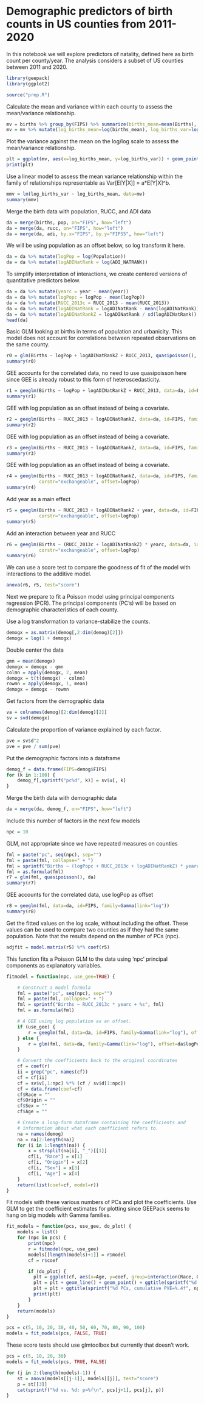 # Demographic predictors of birth counts in US counties from 2011-2020

In this notebook we will explore predictors of natality, defined here as birth count per county/year.  The analysis considers a subset of US counties between 2011 and 2020.

```r
library(geepack)
library(ggplot2)
```

```r
source("prep.R")
```

Calculate the mean and variance within each county to assess the mean/variance relationship.

```r
mv = births %>% group_by(FIPS) %>% summarize(births_mean=mean(Births), births_var=var(Births))
mv = mv %>% mutate(log_births_mean=log(births_mean), log_births_var=log(births_var))
```

Plot the variance against the mean on the log/log scale to assess the mean/variance relationship.

```r
plt = ggplot(mv, aes(x=log_births_mean, y=log_births_var)) + geom_point()
print(plt)
```

Use a linear model to assess the mean variance relationship within the family of relationships representable as Var[E[Y|X]] = a*E[Y|X]^b.

```r
mmv = lm(log_births_var ~ log_births_mean, data=mv)
summary(mmv)
```

Merge the birth data with population, RUCC, and ADI data

```r
da = merge(births, pop, on="FIPS", how="left")
da = merge(da, rucc, on="FIPS", how="left")
da = merge(da, adi, by.x="FIPS", by.y="FIPS5", how="left")
```

We will be using population as an offset below, so log transform it here.

```r
da = da %>% mutate(logPop = log(Population))
da = da %>% mutate(logADINatRank = log(ADI_NATRANK))
```

To simplify interpretation of interactions, we create centered versions of quantitative predictors below.

```r
da = da %>% mutate(yearc = year - mean(year))
da = da %>% mutate(logPopc = logPop - mean(logPop))
da = da %>% mutate(RUCC_2013c = RUCC_2013 - mean(RUCC_2013))
da = da %>% mutate(logADINatRank = logADINatRank - mean(logADINatRank))
da = da %>% mutate(logADINatRankZ = logADINatRank / sd(logADINatRank))
head(da)
```

Basic GLM looking at births in terms of population and urbanicity. This model does not account for correlations between repeated observations on the same county.

```r
r0 = glm(Births ~ logPop + logADINatRankZ + RUCC_2013, quasipoisson(), da)
summary(r0)
```

GEE accounts for the correlated data, no need to use quasipoisson here since GEE is already robust to this form of heteroscedasticity.

```r
r1 = geeglm(Births ~ logPop + logADINatRankZ + RUCC_2013, data=da, id=FIPS, family=poisson())
summary(r1)
```

GEE with log population as an offset instead of being a covariate.

```r
r2 = geeglm(Births ~ RUCC_2013 + logADINatRankZ, data=da, id=FIPS, family=poisson(), offset=logPop)
summary(r2)
```

GEE with log population as an offset instead of being a covariate.

```r
r3 = geeglm(Births ~ RUCC_2013 + logADINatRankZ, data=da, id=FIPS, family=Gamma(link="log"), offset=logPop)
summary(r3)
```

GEE with log population as an offset instead of being a covariate.

```r
r4 = geeglm(Births ~ RUCC_2013 + logADINatRankZ, data=da, id=FIPS, family=Gamma(link="log"),
            corstr="exchangeable", offset=logPop)
summary(r4)
```

Add year as a main effect

```r
r5 = geeglm(Births ~ RUCC_2013 + logADINatRankZ + year, data=da, id=FIPS, family=Gamma(link="log"),
            corstr="exchangeable", offset=logPop)
summary(r5)
```

Add an interaction between year and RUCC

```r
r6 = geeglm(Births ~ (RUCC_2013c + logADINatRankZ) * yearc, data=da, id=FIPS, family=Gamma(link="log"),
            corstr="exchangeable", offset=logPop)
summary(r6)
```

We can use a score test to compare the goodness of fit of the model with interactions to the additive model.

```r
anova(r6, r5, test="score")
```

Next we prepare to fit a Poisson model using principal components regression (PCR). The principal components (PC's) will be based on demographic characteristics of each county.

Use a log transformation to variance-stabilize the counts.

```r
demogx = as.matrix(demog[,2:dim(demog)[2]])
demogx = log(1 + demogx)
```

Double center the data

```r
gmn = mean(demogx)
demogx = demogx - gmn
colmn = apply(demogx, 2, mean)
demogx = t(t(demogx) - colmn)
rowmn = apply(demogx, 1, mean)
demogx = demogx - rowmn
```

Get factors from the demographic data

```r
va = colnames(demog)[2:dim(demog)[2]]
sv = svd(demogx)
```

Calculate the proportion of variance explained by each factor.

```r
pve = sv$d^2
pve = pve / sum(pve)
```

Put the demographic factors into a dataframe

```r
demog_f = data.frame(FIPS=demog$FIPS)
for (k in 1:100) {
    demog_f[,sprintf("pc%d", k)] = sv$u[, k]
}
```

Merge the birth data with demographic data

```r
da = merge(da, demog_f, on="FIPS", how="left")
```

Include this number of factors in the next few models

```r
npc = 10
```

GLM, not appropriate since we have repeated measures on counties

```r
fml = paste("pc", seq(npc), sep="")
fml = paste(fml, collapse=" + ")
fml = sprintf("Births ~ (logPopc + RUCC_2013c + logADINatRankZ) * yearc + %s", fml)
fml = as.formula(fml)
r7 = glm(fml, quasipoisson(), da)
summary(r7)
```

GEE accounts for the correlated data, use logPop as offset

```r
r8 = geeglm(fml, data=da, id=FIPS, family=Gamma(link="log"))
summary(r8)
```

Get the fitted values on the log scale, without including the offset. These values can be used to compare two counties as if they had the same population.  Note that the results depend on the number of PCs (npc).

```r
adjfit = model.matrix(r5) %*% coef(r5)
```

This function fits a Poisson GLM to the data using 'npc' principal components as explanatory variables.

```r
fitmodel = function(npc, use_gee=TRUE) {

    # Construct a model formula
    fml = paste("pc", seq(npc), sep="")
    fml = paste(fml, collapse=" + ")
    fml = sprintf("Births ~ RUCC_2013c * yearc + %s", fml)
    fml = as.formula(fml)

    # A GEE using log population as an offset.
    if (use_gee) {
        r = geeglm(fml, data=da, id=FIPS, family=Gamma(link="log"), offset=da$logPop)
    } else {
        r = glm(fml, data=da, family=Gamma(link="log"), offset=da$logPop)
    }

    # Convert the coefficients back to the original coordinates
    cf = coef(r)
    ii = grep("pc", names(cf))
    cf = cf[ii]
    cf = sv$v[,1:npc] %*% (cf / sv$d[1:npc])
    cf = data.frame(coef=cf)
    cf$Race = ""
    cf$Origin = ""
    cf$Sex = ""
    cf$Age = ""

    # Create a long-form dataframe containing the coefficients and
    # information about what each coefficient refers to.
    na = names(demog)
    na = na[2:length(na)]
    for (i in 1:length(na)) {
        x = strsplit(na[i], "_")[[1]]
        cf[i, "Race"] = x[1]
        cf[i, "Origin"] = x[2]
        cf[i, "Sex"] = x[3]
        cf[i, "Age"] = x[4]
    }
    return(list(coef=cf, model=r))
}
```

Fit models with these various numbers of PCs and plot the coefficients.  Use GLM to get the coefficient estimates for plotting since GEEPack seems to hang on big models with Gamma families.


```r
fit_models = function(pcs, use_gee, do_plot) {
    models = list()
    for (npc in pcs) {
        print(npc)
        r = fitmodel(npc, use_gee)
        models[[length(models)+1]] = r$model
        cf = r$coef

        if (do_plot) {
          plt = ggplot(cf, aes(x=Age, y=coef, group=interaction(Race, Origin, Sex), color=Race, lty=Sex, shape=Origin))
          plt = plt + geom_line() + geom_point() + ggtitle(sprintf("%d factors", npc))
          plt = plt + ggtitle(sprintf("%d PCs, cumulative PVE=%.4f", npc, sum(pve[1:npc])))
          print(plt)
        }
    }
    return(models)
}

pcs = c(5, 10, 20, 30, 40, 50, 60, 70, 80, 90, 100)
models = fit_models(pcs, FALSE, TRUE)
```

These score tests should use glmtoolbox but currently that doesn't work.

```r
pcs = c(5, 10, 20, 30)
models = fit_models(pcs, TRUE, FALSE)

for (j in 2:(length(models)-1)) {
    st = anova(models[[j-1]], models[[j]], test="score")
    p = st[[3]]
    cat(sprintf("%d vs. %d: p=%f\n", pcs[j+1], pcs[j], p))
}
```
